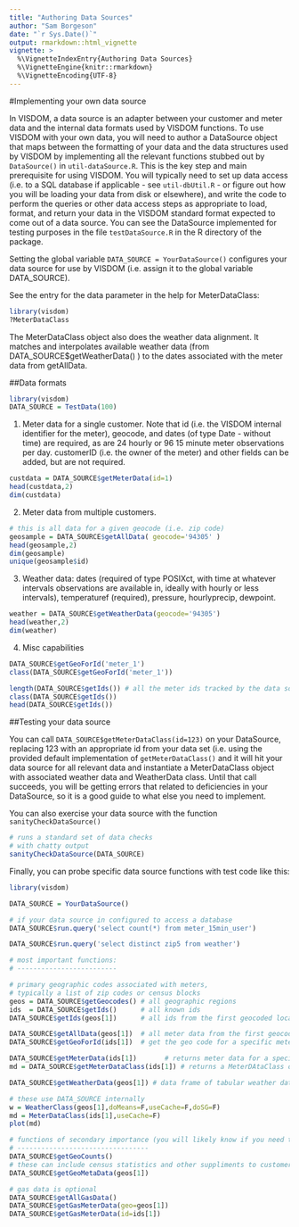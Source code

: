 ```yaml
---
title: "Authoring Data Sources"
author: "Sam Borgeson"
date: "`r Sys.Date()`"
output: rmarkdown::html_vignette
vignette: >
  %\VignetteIndexEntry{Authoring Data Sources}
  %\VignetteEngine{knitr::rmarkdown}
  %\VignetteEncoding{UTF-8}
---
```


#Implementing your own data source

In VISDOM, a data source is an adapter between your customer and meter data and the internal data formats used by VISDOM functions. To use VISDOM with your own data, you will need to author a DataSource object that maps between the formatting of your data and the data structures used by VISDOM by implementing all the relevant functions stubbed out by `DataSource()` in `util-dataSource.R`. This is the key step and main prerequisite for using VISDOM. You will typically need to set up data access (i.e. to a SQL database if applicable - see `util-dbUtil.R` - or figure out how you will be loading your data from disk or elsewhere), and write the code to perform the queries or other data access steps as appropriate to load, format, and return your data in the VISDOM standard format expected to come out of a data source. You can see the DataSource implemented for testing purposes in the file `testDataSource.R` in the R directory of the package.

Setting the global variable `DATA_SOURCE = YourDataSource()` configures your data source for use by VISDOM (i.e. assign it to the global variable DATA_SOURCE).

See the entry for the data parameter in the help for MeterDataClass:

```r
library(visdom)
?MeterDataClass
```


The MeterDataClass object also does the weather data alignment. It matches and interpolates available weather data (from DATA_SOURCE$getWeatherData() ) to the dates associated with the meter data from getAllData.

##Data formats

```r
library(visdom)
DATA_SOURCE = TestData(100)
```

1. Meter data for a single customer. Note that id (i.e. the VISDOM internal identifier for the meter), geocode, and dates (of type Date - without time) are required, as are 24 hourly or 96 15 minute meter observations per day. customerID (i.e. the owner of the meter) and other fields can be added, but are not required.

```r
custdata = DATA_SOURCE$getMeterData(id=1)
head(custdata,2)
dim(custdata)
```

2. Meter data from multiple customers.

```r
# this is all data for a given geocode (i.e. zip code)
geosample = DATA_SOURCE$getAllData( geocode='94305' )
head(geosample,2)
dim(geosample)
unique(geosample$id)
```

3. Weather data: dates (required of type POSIXct, with time at whatever intervals observations are available in, ideally with hourly or less intervals), temperaturef (required), pressure, hourlyprecip, dewpoint.

```r
weather = DATA_SOURCE$getWeatherData(geocode='94305')
head(weather,2)
dim(weather)
```

4. Misc capabilities

```r
DATA_SOURCE$getGeoForId('meter_1')
class(DATA_SOURCE$getGeoForId('meter_1'))
```

```r
length(DATA_SOURCE$getIds()) # all the meter ids tracked by the data source
class(DATA_SOURCE$getIds())
head(DATA_SOURCE$getIds())
```

##Testing your data source

You can call `DATA_SOURCE$getMeterDataClass(id=123)` on your DataSource, replacing 123 with an appropriate id from your data set (i.e. using the provided default implementation of `getMeterDataClass()` and it will hit your data source for all relevant data and instantiate a MeterDataClass object with associated weather data and WeatherData class. Until that call succeeds, you will be getting errors that related to deficiencies in your DataSource, so it is a good guide to what else you need to implement.

You can also exercise your data source with the function `sanityCheckDataSource()` 

```r

# runs a standard set of data checks
# with chatty output
sanityCheckDataSource(DATA_SOURCE)

```



Finally, you can probe specific data source functions with test code like this:

```r
library(visdom)

DATA_SOURCE = YourDataSource()

# if your data source in configured to access a database
DATA_SOURCE$run.query('select count(*) from meter_15min_user')

DATA_SOURCE$run.query('select distinct zip5 from weather')

# most important functions:
# -------------------------

# primary geographic codes associated with meters,
# typically a list of zip codes or census blocks
geos = DATA_SOURCE$getGeocodes() # all geographic regions
ids  = DATA_SOURCE$getIds()      # all known ids
DATA_SOURCE$getIds(geos[1])      # all ids from the first geocoded location

DATA_SOURCE$getAllData(geos[1])  # all meter data from the first geocoded region
DATA_SOURCE$getGeoForId(ids[1])  # get the geo code for a specific meterId

DATA_SOURCE$getMeterData(ids[1])       # returns meter data for a specific meterId
md = DATA_SOURCE$getMeterDataClass(ids[1]) # returns a MeterDAtaClass object, with weather data, etc.

DATA_SOURCE$getWeatherData(geos[1]) # data frame of tabular weather data for a geo location

# these use DATA_SOURCE internally
w = WeatherClass(geos[1],doMeans=F,useCache=F,doSG=F)
md = MeterDataClass(ids[1],useCache=F)
plot(md)

# functions of secondary importance (you will likely know if you need these)
# ---------------------------------
DATA_SOURCE$getGeoCounts()
# these can include census statistics and other suppliments to customer meter data
DATA_SOURCE$getGeoMetaData(geos[1]) 

# gas data is optional
DATA_SOURCE$getAllGasData()
DATA_SOURCE$getGasMeterData(geo=geos[1])
DATA_SOURCE$getGasMeterData(id=ids[1])

```
